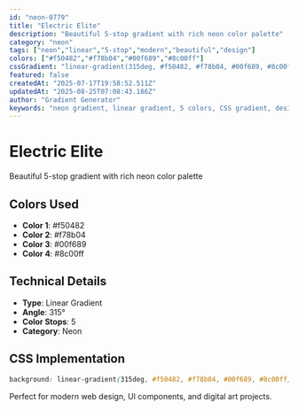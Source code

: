 ```yaml
---
id: "neon-0779"
title: "Electric Elite"
description: "Beautiful 5-stop gradient with rich neon color palette"
category: "neon"
tags: ["neon","linear","5-stop","modern","beautiful","design"]
colors: ["#f50482","#f78b04","#00f689","#8c00ff"]
cssGradient: "linear-gradient(315deg, #f50482, #f78b04, #00f689, #8c00ff)"
featured: false
createdAt: "2025-07-17T19:58:52.511Z"
updatedAt: "2025-08-25T07:08:43.186Z"
author: "Gradient Generator"
keywords: "neon gradient, linear gradient, 5 colors, CSS gradient, design, #f50482, #f78b04, #00f689, #8c00ff"
---
```


# Electric Elite

Beautiful 5-stop gradient with rich neon color palette

## Colors Used
- **Color 1**: #f50482
- **Color 2**: #f78b04
- **Color 3**: #00f689
- **Color 4**: #8c00ff

## Technical Details
- **Type**: Linear Gradient
- **Angle**: 315°
- **Color Stops**: 5
- **Category**: Neon

## CSS Implementation
```css
background: linear-gradient(315deg, #f50482, #f78b04, #00f689, #8c00ff);
```

Perfect for modern web design, UI components, and digital art projects.

